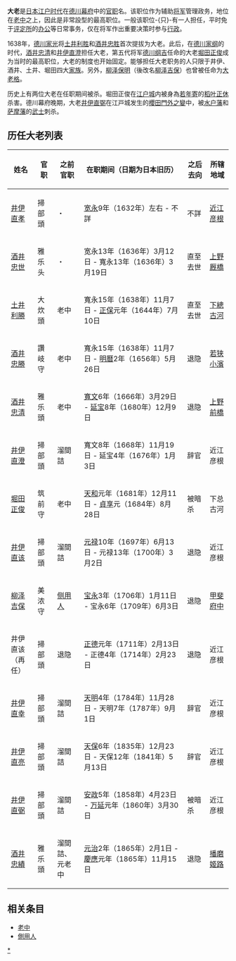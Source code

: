 {{japanese|japanese=大老|kana=たいろう|romaji=Tairō}}

'''大老'''是[[日本|日本]][[江户时代|江户时代]]在[[德川幕府|德川幕府]]中的[[官职|官职]]名。该职位作为辅助[[征夷大將軍|将军]]管理政务，地位在[[老中|老中]]之上，因此是非常設型的最高职位。一般该职位-{只}-有一人担任，平时免于[[评定所|评定所]]的[[办公|办公]]等日常事务，仅在将军作出重要决策时参与[[行政|行政]]。

1638年，[[德川家光|德川家光]]将[[土井利胜|土井利胜]]和[[酒井忠胜|酒井忠胜]]首次提拔为大老。此后，在[[德川家纲|德川家纲]]的时代，[[酒井忠清|酒井忠清]]和[[井伊直澄|井伊直澄]]担任大老，第五代将军[[德川纲吉|德川纲吉]]任命的大老[[堀田正俊|堀田正俊]]成为当时的最高职位，大老的制度也开始固定。能够担任大老职务的人只限于井伊、酒井、土井、堀田四大[[家族|家族]]。另外，[[柳泽保明|柳泽保明]]（後改名[[柳泽吉保|柳泽吉保]]）也曾被任命为[[大老格|大老格]]。

历史上有两位大老在任职期间被杀。堀田正俊在[[江户城|江户城]]内被身為[[若年寄|若年寄]]的[[稻叶正休|稻叶正休]]杀害。德川幕府晚期，大老[[井伊直弼|井伊直弼]]在江戸城发生的[[櫻田門外之變|櫻田門外之變]]中，被[[水户藩|水户藩]]和[[萨摩藩|萨摩藩]]的[[武士|武士]]刺杀。

== 历任大老列表 ==
{| class="wikitable"
|-
!姓名
!官职
!之前官职
!在职期间（日期为日本旧历）
!之后去向
!所辖地域
|-
|[[井伊直孝|井伊直孝]]
|掃部頭
|・
|[[宽永|宽永]]9年（1632年）左右 - 不詳
|  不詳
|[[近江国|近江]][[彦根藩|彦根]]
|-
|[[酒井忠世|酒井忠世]]
|雅乐头
|・
|宽永13年（1636年）3月12日 - 寬永13年（1636年）3月19日
|直至去世
|[[上野国|上野]][[厩橋藩|厩橋]]
|-
|[[土井利勝|土井利勝]]
|大炊頭
|老中
|寬永15年（1638年）11月7日 - [[正保|正保]]元年（1644年）7月10日
|直至去世
|[[下總國|下總]][[古河藩|古河]]
|-
|[[酒井忠勝_(小濱藩)|酒井忠勝]]
|讚岐守
|老中
|寬永15年（1638年）11月7日 - [[明曆|明曆]]2年（1656年）5月26日
|退隐
|[[若狭国|若狭]][[小濱藩|小濱]]
|-
|[[酒井忠清|酒井忠清]]
|雅乐頭
|老中
|[[寬文|寬文]]6年（1666年）3月29日 - [[延宝|延宝]]8年（1680年）12月9日
|退隐
|[[上野国|上野]][[前橋藩|前橋]]
|-
|[[井伊直澄|井伊直澄]]
|掃部頭
|溜間詰
|寬文8年（1668年）11月19日 - 延宝4年（1676年）1月3日
|辞官
|近江彦根
|-
|[[堀田正俊|堀田正俊]]
|筑前守
|老中
|[[天和_(日本)|天和]]元年（1681年）12月11日 - [[貞享|貞享]]元（1684年）8月28日
|被暗杀
|下总古河
|-
|[[井伊直该|井伊直该]]
|掃部頭
|溜間詰
|[[元禄|元禄]]10年（1697年）6月13日 - 元禄13年（1700年）3月2日
|退隐
|近江彦根
|-
|[[柳泽吉保|柳泽吉保]]
|美浓守
|[[侧用人|侧用人]]
|[[宝永|宝永]]3年（1706年）1月11日 - 宝永6年（1709年）6月3日
|退隐
|[[甲斐国|甲斐]][[甲府藩|府中]]
|-
|井伊直该<br />（再任）
|掃部頭
|退隐
|[[正德_(日本)|正德]]元年（1711年）2月13日 - 正德4年（1714年）2月23日
|退隐
|近江彦根
|-
|[[井伊直幸|井伊直幸]]
|掃部頭
|溜間詰
|[[天明|天明]]4年（1784年）11月28日 - 天明7年（1787年）9月1日
|辞官
|近江彦根
|-
|[[井伊直亮|井伊直亮]]
|掃部頭
|溜間詰
|[[天保_(日本)|天保]]6年（1835年）12月23日 - 天保12年（1841年）5月13日
|辞官
|近江彦根
|-
|[[井伊直弼|井伊直弼]]
|掃部頭
|溜間詰
|[[安政|安政]]5年（1858年）4月23日 - [[万延|万延]]元年（1860年）3月30日
|被暗杀
|近江彦根
|-
|[[酒井忠績|酒井忠績]]
|雅乐頭
|溜間詰、<br />元老中
|[[元治|元治]]2年（1865年）2月1日 - [[慶應|慶應]]元年（1865年）11月15日
|退隐
|[[播磨国|播磨]][[姬路藩|姬路]]
|}

== 相关条目 ==
* [[老中|老中]]
* [[側用人|側用人]]

[[Category:江戶幕府大老|*]]
